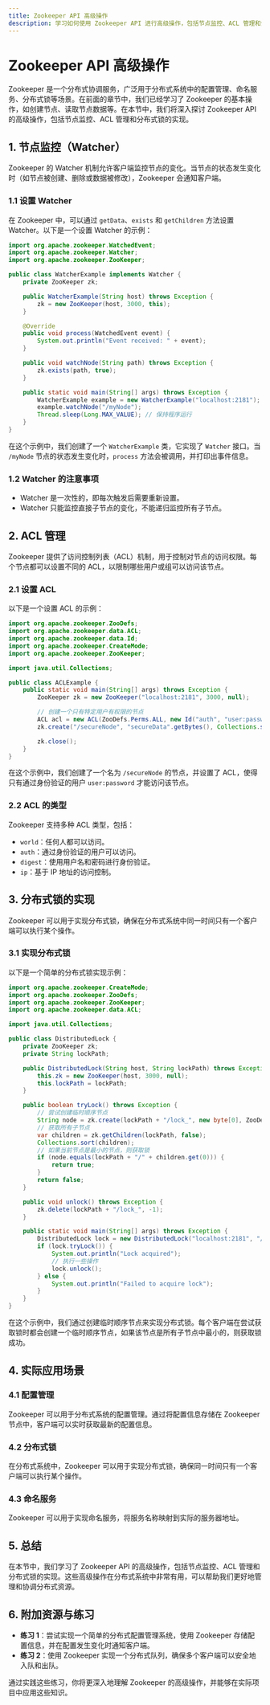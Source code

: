 ```yaml
---
title: Zookeeper API 高级操作
description: 学习如何使用 Zookeeper API 进行高级操作，包括节点监控、ACL 管理和分布式锁的实现。
---
```


# Zookeeper API 高级操作

Zookeeper 是一个分布式协调服务，广泛用于分布式系统中的配置管理、命名服务、分布式锁等场景。在前面的章节中，我们已经学习了 Zookeeper 的基本操作，如创建节点、读取节点数据等。在本节中，我们将深入探讨 Zookeeper API 的高级操作，包括节点监控、ACL 管理和分布式锁的实现。

## 1. 节点监控（Watcher）

Zookeeper 的 Watcher 机制允许客户端监控节点的变化。当节点的状态发生变化时（如节点被创建、删除或数据被修改），Zookeeper 会通知客户端。

### 1.1 设置 Watcher

在 Zookeeper 中，可以通过 `getData`、`exists` 和 `getChildren` 方法设置 Watcher。以下是一个设置 Watcher 的示例：

```java
import org.apache.zookeeper.WatchedEvent;
import org.apache.zookeeper.Watcher;
import org.apache.zookeeper.ZooKeeper;

public class WatcherExample implements Watcher {
    private ZooKeeper zk;

    public WatcherExample(String host) throws Exception {
        zk = new ZooKeeper(host, 3000, this);
    }

    @Override
    public void process(WatchedEvent event) {
        System.out.println("Event received: " + event);
    }

    public void watchNode(String path) throws Exception {
        zk.exists(path, true);
    }

    public static void main(String[] args) throws Exception {
        WatcherExample example = new WatcherExample("localhost:2181");
        example.watchNode("/myNode");
        Thread.sleep(Long.MAX_VALUE); // 保持程序运行
    }
}
```

在这个示例中，我们创建了一个 `WatcherExample` 类，它实现了 `Watcher` 接口。当 `/myNode` 节点的状态发生变化时，`process` 方法会被调用，并打印出事件信息。

### 1.2 Watcher 的注意事项

- Watcher 是一次性的，即每次触发后需要重新设置。
- Watcher 只能监控直接子节点的变化，不能递归监控所有子节点。

## 2. ACL 管理

Zookeeper 提供了访问控制列表（ACL）机制，用于控制对节点的访问权限。每个节点都可以设置不同的 ACL，以限制哪些用户或组可以访问该节点。

### 2.1 设置 ACL

以下是一个设置 ACL 的示例：

```java
import org.apache.zookeeper.ZooDefs;
import org.apache.zookeeper.data.ACL;
import org.apache.zookeeper.data.Id;
import org.apache.zookeeper.CreateMode;
import org.apache.zookeeper.ZooKeeper;

import java.util.Collections;

public class ACLExample {
    public static void main(String[] args) throws Exception {
        ZooKeeper zk = new ZooKeeper("localhost:2181", 3000, null);

        // 创建一个只有特定用户有权限的节点
        ACL acl = new ACL(ZooDefs.Perms.ALL, new Id("auth", "user:password"));
        zk.create("/secureNode", "secureData".getBytes(), Collections.singletonList(acl), CreateMode.PERSISTENT);

        zk.close();
    }
}
```

在这个示例中，我们创建了一个名为 `/secureNode` 的节点，并设置了 ACL，使得只有通过身份验证的用户 `user:password` 才能访问该节点。

### 2.2 ACL 的类型

Zookeeper 支持多种 ACL 类型，包括：

- `world`：任何人都可以访问。
- `auth`：通过身份验证的用户可以访问。
- `digest`：使用用户名和密码进行身份验证。
- `ip`：基于 IP 地址的访问控制。

## 3. 分布式锁的实现

Zookeeper 可以用于实现分布式锁，确保在分布式系统中同一时间只有一个客户端可以执行某个操作。

### 3.1 实现分布式锁

以下是一个简单的分布式锁实现示例：

```java
import org.apache.zookeeper.CreateMode;
import org.apache.zookeeper.ZooDefs;
import org.apache.zookeeper.ZooKeeper;
import org.apache.zookeeper.data.ACL;

import java.util.Collections;

public class DistributedLock {
    private ZooKeeper zk;
    private String lockPath;

    public DistributedLock(String host, String lockPath) throws Exception {
        this.zk = new ZooKeeper(host, 3000, null);
        this.lockPath = lockPath;
    }

    public boolean tryLock() throws Exception {
        // 尝试创建临时顺序节点
        String node = zk.create(lockPath + "/lock_", new byte[0], ZooDefs.Ids.OPEN_ACL_UNSAFE, CreateMode.EPHEMERAL_SEQUENTIAL);
        // 获取所有子节点
        var children = zk.getChildren(lockPath, false);
        Collections.sort(children);
        // 如果当前节点是最小的节点，则获取锁
        if (node.equals(lockPath + "/" + children.get(0))) {
            return true;
        }
        return false;
    }

    public void unlock() throws Exception {
        zk.delete(lockPath + "/lock_", -1);
    }

    public static void main(String[] args) throws Exception {
        DistributedLock lock = new DistributedLock("localhost:2181", "/locks");
        if (lock.tryLock()) {
            System.out.println("Lock acquired");
            // 执行一些操作
            lock.unlock();
        } else {
            System.out.println("Failed to acquire lock");
        }
    }
}
```

在这个示例中，我们通过创建临时顺序节点来实现分布式锁。每个客户端在尝试获取锁时都会创建一个临时顺序节点，如果该节点是所有子节点中最小的，则获取锁成功。

## 4. 实际应用场景

### 4.1 配置管理

Zookeeper 可以用于分布式系统的配置管理。通过将配置信息存储在 Zookeeper 节点中，客户端可以实时获取最新的配置信息。

### 4.2 分布式锁

在分布式系统中，Zookeeper 可以用于实现分布式锁，确保同一时间只有一个客户端可以执行某个操作。

### 4.3 命名服务

Zookeeper 可以用于实现命名服务，将服务名称映射到实际的服务器地址。

## 5. 总结

在本节中，我们学习了 Zookeeper API 的高级操作，包括节点监控、ACL 管理和分布式锁的实现。这些高级操作在分布式系统中非常有用，可以帮助我们更好地管理和协调分布式资源。

## 6. 附加资源与练习

- **练习 1**：尝试实现一个简单的分布式配置管理系统，使用 Zookeeper 存储配置信息，并在配置发生变化时通知客户端。
- **练习 2**：使用 Zookeeper 实现一个分布式队列，确保多个客户端可以安全地入队和出队。

通过实践这些练习，你将更深入地理解 Zookeeper 的高级操作，并能够在实际项目中应用这些知识。
